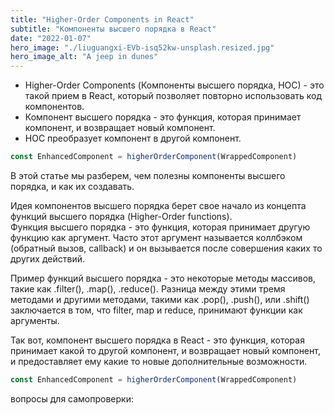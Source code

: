 ```yaml
---
title: "Higher-Order Components in React"
subtitle: "Компоненты высшего порядка в React"
date: "2022-01-07"
hero_image: "./liuguangxi-EVb-isq52kw-unsplash.resized.jpg"
hero_image_alt: "A jeep in dunes"
---
```


- Higher-Order Components (Компоненты высшего порядка, HOC) - это такой прием в React, который позволяет повторно использовать код компонентов.
- Компонент высшего порядка - это функция, которая принимает компонент, и возвращает новый компонент.
- HOC преобразует компонент в другой компонент.

```js
const EnhancedComponent = higherOrderComponent(WrappedComponent)
```

В этой статье мы разберем, чем полезны компоненты высшего порядка, и как их создавать.

Идея компонентов высшего порядка берет свое начало из концепта функций высшего порядка (Higher-Order functions). <br />
Функция высшего порядка - это функция, которая принимает другую функцию как аргумент. Часто этот аргумент называется коллбэком (обратный вызов, callback) и он вызывается после совершения каких то других действий.

Пример функций высшего порядка - это некоторые методы массивов, такие как .filter(), .map(), .reduce(). Разница между этими тремя методами и другими методами, такими как .pop(), .push(), или .shift() заключается в том, что filter, map и reduce, принимают функции как аргументы.

Так вот, компонент высшего порядка в React - это функция, которая принимает какой то другой компонент, и возвращает новый компонент, и предоставляет ему какие то новые дополнительные возможности.

```js
const EnhancedComponent = higherOrderComponent(WrappedComponent)
```

вопросы для самопроверки:
